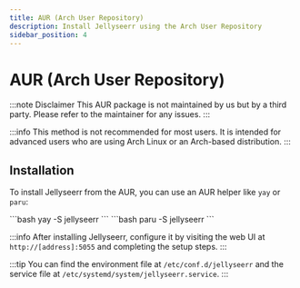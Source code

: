 ```yaml
---
title: AUR (Arch User Repository)
description: Install Jellyseerr using the Arch User Repository
sidebar_position: 4
---
```


# AUR (Arch User Repository)

:::note Disclaimer
This AUR package is not maintained by us but by a third party. Please refer to the maintainer for any issues.
:::

:::info
This method is not recommended for most users. It is intended for advanced users who are using Arch Linux or an Arch-based distribution.
:::

## Installation

To install Jellyseerr from the AUR, you can use an AUR helper like `yay` or `paru`:


<Tabs groupId="aur-methods" queryString>
  <TabItem value="yay" label="yay">
    ```bash
    yay -S jellyseerr
    ```
  </TabItem>
  <TabItem value="paru" label="paru">
    ```bash
    paru -S jellyseerr
    ```
  </TabItem>
</Tabs>

:::info
After installing Jellyseerr, configure it by visiting the web UI at `http://[address]:5055` and completing the setup steps.
:::

:::tip
You can find the environment file at `/etc/conf.d/jellyseerr` and the service file at `/etc/systemd/system/jellyseerr.service`.
:::
